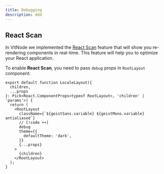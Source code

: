```yaml
---
title: Debugging
description: ddd
---
```


## React Scan

In VitNode we implemented the [React Scan](https://react-scan.com/) feature that will show you re-rendering components in real-time. This feature will help you to optimize your React application.

To enable **React Scan**, you need to pass `debug` props in `RootLayout` component:

```tsx title="src/app/[locale]/layout.tsx"
export default function LocaleLayout({
  children,
  ...props
}: Pick<React.ComponentProps<typeof RootLayout>, 'children' | 'params'>) {
  return (
    <RootLayout
      className={`${geistSans.variable} ${geistMono.variable} antialiased`}
      // [!code ++]
      debug
      theme={{
        defaultTheme: 'dark',
      }}
      {...props}
    >
      {children}
    </RootLayout>
  );
}
```
